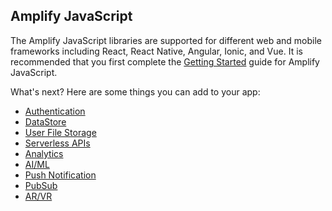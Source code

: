 ## Amplify JavaScript 
The Amplify JavaScript libraries are supported for different web and mobile frameworks including React, React Native, Angular, Ionic, and Vue. It is recommended that you first complete the [Getting Started](/start/start) guide for Amplify JavaScript.

What's next? Here are some things you can add to your app: 

- [Authentication](/lib/auth/getting-started)
- [DataStore](/lib/datastore/getting-started)
- [User File Storage](/lib/storage/getting-started)
- [Serverless APIs](/lib/graphqlapi/getting-started)
- [Analytics](/lib/analytics/getting-started)
- [AI/ML](/lib/predictions/getting-started)
- [Push Notification](/lib/push-notifications/getting-started)
- [PubSub](/lib/pubsub/getting-started)
- [AR/VR](/lib/xr/getting-started)

